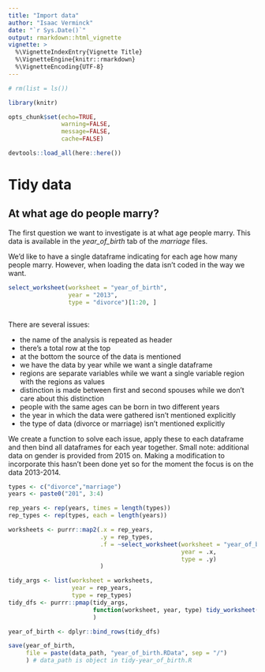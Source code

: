 ```yaml
---
title: "Import data"
author: "Isaac Verminck"
date: "`r Sys.Date()`"
output: rmarkdown::html_vignette
vignette: >
  %\VignetteIndexEntry{Vignette Title}
  %\VignetteEngine{knitr::rmarkdown}
  %\VignetteEncoding{UTF-8}
---
```


```r

# rm(list = ls())

library(knitr)

opts_chunk$set(echo=TRUE,
               warning=FALSE,
               message=FALSE,
               cache=FALSE)

devtools::load_all(here::here())

```

# Tidy data

## At what age do people marry?

The first question we want to investigate is at what age people marry. This data is available in the *year_of_birth* tab of the *marriage* files.

We'd like to have a single dataframe indicating for each age how many people marry. However, when loading the data isn't coded in the way we want. 

```r

select_worksheet(worksheet = "year_of_birth",
                 year = "2013",
                 type = "divorce")[1:20, ]



```


There are several issues:

* the name of the analysis is repeated as header
* there's a total row at the top
* at the bottom the source of the data is mentioned
* we have the data by year while we want a single dataframe
* regions are separate variables while we want a single variable region with the regions as values
* distinction is made between first and second spouses while we don't care about this distinction
* people with the same ages can be born in two different years
* the year in which the data were gathered isn't mentioned explicitly
* the type of data (divorce or marriage) isn't mentioned explicitly

We create a function to solve each issue, apply these to each dataframe and then bind all dataframes for each year together.
Small note: additional data on gender is provided from 2015 on. Making a modification to incorporate this hasn't been done yet so for the moment the focus is on the data 2013-2014.

```r
types <- c("divorce","marriage")
years <- paste0("201", 3:4)

rep_years <- rep(years, times = length(types))
rep_types <- rep(types, each = length(years))

worksheets <- purrr::map2(.x = rep_years,
                          .y = rep_types,
                          .f = ~select_worksheet(worksheet = "year_of_birth",
                                                 year = .x,
                                                 type = .y)
                          )

tidy_args <- list(worksheet = worksheets,
                  year = rep_years,
                  type = rep_types)
tidy_dfs <- purrr::pmap(tidy_args,
                        function(worksheet, year, type) tidy_worksheet(worksheet, year, type)
                        )

year_of_birth <- dplyr::bind_rows(tidy_dfs)

save(year_of_birth,
     file = paste(data_path, "year_of_birth.RData", sep = "/")
     ) # data_path is object in tidy-year_of_birth.R

```



